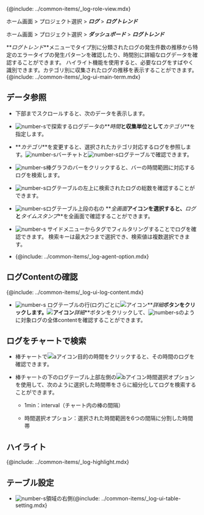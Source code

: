 {@include: ../common-items/_log-role-view.mdx}

<Xclude product='aws-log'>

ホーム画面 > プロジェクト選択 > **_ログ_** > **_ログトレンド_**

</Xclude>

<InDoc product='aws-log'>

ホーム画面 > プロジェクト選択 > **_ダッシュボード_** > **_ログトレンド_**

</InDoc>

**_ログトレンド_**メニューでタイプ別に分類されたログの発生件数の推移から特定のエラータイプの発生パターンを確認したり、時間別に詳細なログデータを確認することができます。 ハイライト機能を使用すると、必要なログをすばやく識別できます。カテゴリ別に収集されたログの推移を表示することができます。 {@include: ../common-items/_log-ui-main-term.mdx}

<ImgLang img='log-trend.png' desc='ログトレンド'/>

## データ参照

- 下部までスクロールすると、次のデータを表示します。

- ![number-s](/img/number-01.png)で探索するログデータの**_時間_**と収集単位として**_カテゴリ_**を指定します。

- **_カテゴリ_**を変更すると、選択されたカテゴリ対応するログを参照します。![number-s](/img/number-02.png)バーチャトと![number-s](/img/number-03.png)ログテーブルで確認できます。

- ![number-s](/img/number-02.png)棒グラフのバーをクリックすると、バーの時間範囲に対応するログを検索します。 

- ![number-s](/img/number-03.png)ログテーブルの左上に検索されたログの総数を確認することができます。 

- ![number-s](/img/number-03.png)ログテーブル上段の右の <LinkImage img='ic-fullscreen.svg' desc='全画面表示アイコン'/>**_全画面_**アイコンを選択すると、**_ログ_**と**_タイムスタンプ_**を全画面で確認することができます。

- ![number-s](/img/number-04.png) サイドメニューからタグでフィルタリングすることでログを確認できます。 検索キーは最大2つまで選択でき、検索値は複数選択できます。

- {@include: ../common-items/_log-agent-option.mdx}

## ログContentの確認

{@include: ../common-items/_log-ui-log-content.mdx} 

- ![number-s](/img/number-03.png) ログテーブルの行(ログ)ごとに![アイコン](/img/ic-caret-right.svg)**_詳細_**ボタンをクリックします。![アイコン](/img/ic-caret-right.svg)**_詳細_**ボタンをクリックして、![number-s](/img/number-05.png)のように対象ログの全体contentを確認することができます。

## ログをチャートで検索

<ImgLang img='log-trend-bar.png' desc='ログトレンド棒チャート'/>

- 棒チャートで![aアイコン](/img/char-a.svg)目的の時間をクリックすると、その時間のログを確認できます。 

- 棒チャートの下のログテーブル上部左側の![bアイコン](/img/char-b.svg)時間選択オプションを使用して、次のように選択した時間帯をさらに細分化してログを検索することができます。

  - 1min：interval（チャート内の棒の間隔）

  - 時間選択オプション：選択された時間範囲を6つの間隔に分割した時間帯

## ハイライト

{@include: ../common-items/_log-highlight.mdx} 

## テーブル設定

- ![number-s](/img/number-03.png)領域の右側{@include: ../common-items/_log-ui-table-setting.mdx}
